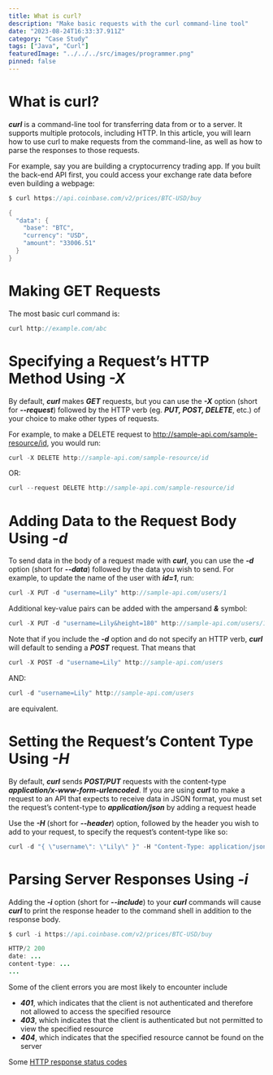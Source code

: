 ```yaml
---
title: What is curl?
description: "Make basic requests with the curl command-line tool"
date: "2023-08-24T16:33:37.911Z"
category: "Case Study"
tags: ["Java", "Curl"]
featuredImage: "../../../src/images/programmer.png"
pinned: false
---
```


# What is curl?

**_curl_** is a command-line tool for transferring data from or to a server. It supports multiple protocols, including HTTP.
In this article, you will learn how to use curl to make requests from the command-line, as well as how to parse the responses to those requests.

For example, say you are building a cryptocurrency trading app. If you built the back-end API first, you could access your exchange rate data before even building a webpage:

```java
$ curl https://api.coinbase.com/v2/prices/BTC-USD/buy

{
  "data": {
    "base": "BTC",
    "currency": "USD",
    "amount": "33006.51"
  }
}
```

# Making GET Requests

The most basic curl command is:

```java
curl http://example.com/abc

```

# Specifying a Request’s HTTP Method Using **_-X_**

By default, **_curl_** makes **_GET_** requests, but you can use the **_-X_** option (short for **_--request_**) followed by the HTTP verb (eg. **_PUT, POST, DELETE_**, etc.) of your choice to make other types of requests.

For example, to make a DELETE request to http://sample-api.com/sample-resource/id, you would run:

```java
curl -X DELETE http://sample-api.com/sample-resource/id
```

OR:

```java
curl --request DELETE http://sample-api.com/sample-resource/id

```

# Adding Data to the Request Body Using **_-d_**

To send data in the body of a request made with **_curl_**, you can use the **_-d_** option (short for **_--data_**) followed by the data you wish to send.
For example, to update the name of the user with **_id=1_**, run:

```java
curl -X PUT -d "username=Lily" http://sample-api.com/users/1

```

Additional key-value pairs can be added with the ampersand **_&_** symbol:

```java
curl -X PUT -d "username=Lily&height=180" http://sample-api.com/users/1

```

Note that if you include the **_-d_** option and do not specify an HTTP verb, **_curl_** will default to sending a **_POST_** request. That means that

```java
curl -X POST -d "username=Lily" http://sample-api.com/users
```

AND:

```java
curl -d "username=Lily" http://sample-api.com/users

```

are equivalent.

# Setting the Request’s Content Type Using **_-H_**

By default, **_curl_** sends **_POST/PUT_** requests with the content-type **_application/x-www-form-urlencoded_**.
If you are using **_curl_** to make a request to an API that expects to receive data in JSON format, you must set the request’s content-type to **_application/json_** by adding a request heade

Use the **_-H_** (short for **_--header_**) option, followed by the header you wish to add to your request, to specify the request’s content-type like so:

```java
curl -d "{ \"username\": \"Lily\" }" -H "Content-Type: application/json" http://sample-api.com/users
```

# Parsing Server Responses Using **_-i_**

Adding the **_-i_** option (short for **_--include_**) to your **_curl_** commands will cause **_curl_** to print the response header to the command shell in addition to the response body.

```java
$ curl -i https://api.coinbase.com/v2/prices/BTC-USD/buy

HTTP/2 200
date: ...
content-type: ...
...
```

Some of the client errors you are most likely to encounter include

- **_401_**, which indicates that the client is not authenticated and therefore not allowed to access the specified resource
- **_403_**, which indicates that the client is authenticated but not permitted to view the specified resource
- **_404_**, which indicates that the specified resource cannot be found on the server

Some [HTTP response status codes](https://developer.mozilla.org/en-US/docs/Web/HTTP/Status)
